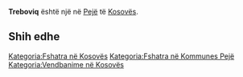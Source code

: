{{Fshat në 
 | Emri                = Treboviq
 | EmriAlt                = 
 | NAME_SHORT_FORM=      
 | NAME_GENERIC=      
 | NAME_SORT_NAME_RO=      TREBOVIQ
 | FULL_NAME_RO = Treboviq
 | FULL_NAME_ND_RO=Treboviq
 | SORT_NAME_RG=TREBOVIQ
 | FULL_NAME_RG=Treboviq
 | FULL_NAME_ND_RG=Treboviq
 | SRP_NAME_SHORT_FORM=      
 | SRP_NAME_GENERIC=      
 | SRP_NAME_SORT_NAME_RO=      
 | SRP_FULL_NAME_RO = 
 | SRP_FULL_NAME_ND_RO=
 | SRP_SORT_NAME_RG=
 | SRP_FULL_NAME_RG=
 | SRP_FULL_NAME_ND_RG=
 | Emri (Rasa dhanore) = 
 | Figura              = 
 | Shteti              = Kosovo
 | Komuna              = Pejë
 | Kodi postar         = 
 | Sipërfaqja          = 

 | Popullsia           = 

 | Regj. i popullsisë  = 
 | Dend. e popullsisë  = 
 | Faqja zyrtare       = 
 <!--- Koordinatat ----> 
 | Gjerësia            = 42.673611
 | Gjatësia            = 20.352778
 | Lartësia            = 
}}
'''Treboviq''' është një [[]] në [[Pejë]] të [[Kosovës]].

<!-- == Gjeografia == -->
<!-- == Historia == -->
<!-- == Demografia == -->
== Shih edhe ==
{{Komuna Pejë}}
{{Kosovo-Administrata-Cung}}

[[Kategoria:Fshatra në Kosovës]]
[[Kategoria:Fshatra në Kommunes Pejë]]
[[Kategoria:Vendbanime në Kosovës]]